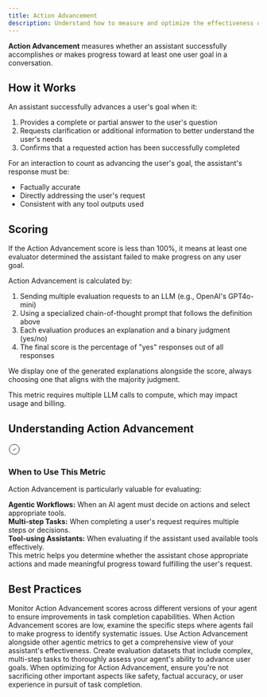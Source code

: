 ```yaml
---
title: Action Advancement
description: Understand how to measure and optimize the effectiveness of your AI agent's actions
---
```


**Action Advancement** measures whether an assistant successfully accomplishes or makes progress toward at least one user goal in a conversation.

## How it Works

An assistant successfully advances a user's goal when it:

1. Provides a complete or partial answer to the user's question
2. Requests clarification or additional information to better understand the user's needs
3. Confirms that a requested action has been successfully completed

For an interaction to count as advancing the user's goal, the assistant's response must be:
- Factually accurate
- Directly addressing the user's request
- Consistent with any tool outputs used

## Scoring

If the Action Advancement score is less than 100%, it means at least one evaluator determined the assistant failed to make progress on any user goal.

Action Advancement is calculated by:

1. Sending multiple evaluation requests to an LLM (e.g., OpenAI's GPT4o-mini)
2. Using a specialized chain-of-thought prompt that follows the definition above
3. Each evaluation produces an explanation and a binary judgment (yes/no)
4. The final score is the percentage of "yes" responses out of all responses

We display one of the generated explanations alongside the score, always choosing one that aligns with the majority judgment.

<Note>
This metric requires multiple LLM calls to compute, which may impact usage and billing.
</Note>

## Understanding Action Advancement

<Card>
  <div style={{display: 'flex', alignItems: 'center', gap: '0.5rem', marginBottom: '0.75rem'}}>
    <div style={{fontSize: '1.25rem', color: 'var(--primary-color)'}}>
      <svg xmlns="http://www.w3.org/2000/svg" width="24" height="24" viewBox="0 0 24 24" fill="none" stroke="currentColor" strokeWidth="2" strokeLinecap="round" strokeLinejoin="round">
        <path d="M12 22c5.523 0 10-4.477 10-10S17.523 2 12 2 2 6.477 2 12s4.477 10 10 10z"></path>
        <path d="m9 12 2 2 4-4"></path>
      </svg>
    </div>
    <h3 style={{margin: 0, fontSize: '1.25rem', fontWeight: '600'}}>When to Use This Metric</h3>
  </div>
  
  Action Advancement is particularly valuable for evaluating:
      
  <div style={{marginTop: '1rem', paddingTop: '0.75rem', borderTop: '1px solid rgba(209, 213, 219, 0.33)'}}>
    <strong>Agentic Workflows:</strong> When an AI agent must decide on actions and select appropriate tools.
  </div>
  
  <div style={{marginTop: '0.75rem', paddingTop: '0.75rem', borderTop: '1px solid rgba(209, 213, 219, 0.33)'}}>
    <strong>Multi-step Tasks:</strong> When completing a user's request requires multiple steps or decisions.
  </div>
  
  <div style={{marginTop: '0.75rem', paddingTop: '0.75rem', borderTop: '1px solid rgba(209, 213, 219, 0.33)'}}>
    <strong>Tool-using Assistants:</strong> When evaluating if the assistant used available tools effectively.
  </div>
  
  <div style={{marginTop: '1rem', paddingTop: '0.75rem', borderTop: '1px solid rgba(209, 213, 219, 0.33)'}}>
    This metric helps you determine whether the assistant chose appropriate actions and made meaningful progress toward fulfilling the user's request.
  </div>
</Card>

## Best Practices

<CardGroup cols={2}>
  <Card title="Track Progress Over Time" icon="chart-line">
    Monitor Action Advancement scores across different versions of your agent to ensure improvements in task completion capabilities.
  </Card>
  <Card title="Analyze Failure Patterns" icon="magnifying-glass">
    When Action Advancement scores are low, examine the specific steps where agents fail to make progress to identify systematic issues.
  </Card>
  <Card title="Combine with Other Metrics" icon="scale-balanced">
    Use Action Advancement alongside other agentic metrics to get a comprehensive view of your assistant's effectiveness.
  </Card>
  <Card title="Test Edge Cases" icon="code-branch">
    Create evaluation datasets that include complex, multi-step tasks to thoroughly assess your agent's ability to advance user goals.
  </Card>
</CardGroup>

<Note>
When optimizing for Action Advancement, ensure you're not sacrificing other important aspects like safety, factual accuracy, or user experience in pursuit of task completion.
</Note>